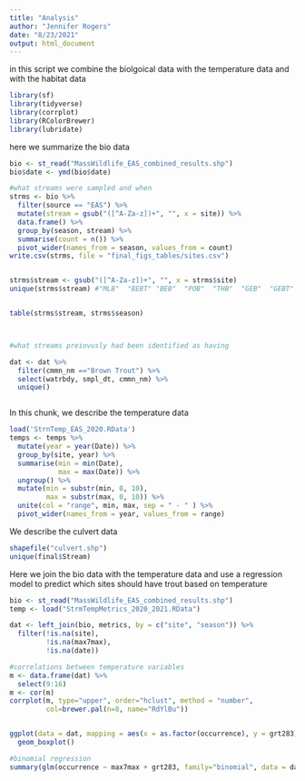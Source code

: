 ```yaml
---
title: "Analysis"
author: "Jennifer Rogers"
date: "8/23/2021"
output: html_document
---
```

 
 in this script we combine the biolgoical data with the temperature data and with the habitat data


```r
library(sf)
library(tidyverse)
library(corrplot)
library(RColorBrewer)
library(lubridate)
```

here we summarize the bio data

```r
bio <- st_read("MassWildlife_EAS_combined_results.shp")
bio$date <- ymd(bio$date)

#what streams were sampled and when
strms <- bio %>% 
  filter(source == "EAS") %>% 
  mutate(stream = gsub("([^A-Za-z])+", "", x = site)) %>%
  data.frame() %>% 
  group_by(season, stream) %>% 
  summarise(count = n()) %>% 
  pivot_wider(names_from = season, values_from = count)
write.csv(strms, file = "final_figs_tables/sites.csv")


strms$stream <- gsub("([^A-Za-z])+", "", x = strms$site)
unique(strms$stream) #"MLB"  "BEBT" "BEB"  "POB"  "THB"  "GEB"  "GEBT" "PUBT" "PUB"  "PTB"  "PTBT" "MMB"  "MMBT" "THBT"


table(strms$stream, strms$season)



#what streams preiovusly had been identified as having 

dat <- dat %>% 
  filter(cmmn_nm =="Brown Trout") %>% 
  select(watrbdy, smpl_dt, cmmn_nm) %>% 
  unique()



```


In this chunk, we describe the temperature data
```r

load('StrnTemp_EAS_2020.RData')
temps <- temps %>% 
  mutate(year = year(Date)) %>% 
  group_by(site, year) %>% 
  summarise(min = min(Date), 
            max = max(Date)) %>% 
  ungroup() %>% 
  mutate(min = substr(min, 0, 10),
         max = substr(max, 0, 10)) %>% 
  unite(col = "range", min, max, sep = " - " ) %>% 
  pivot_wider(names_from = year, values_from = range)


```

We describe the culvert data
```r
shapefile("culvert.shp")
unique(final$Stream)

```

Here we join the bio data with the temperature data and use a regression model to predict which sites should have trout based on temperature
```r

bio <- st_read("MassWildlife_EAS_combined_results.shp")
temp <- load("StrmTempMetrics_2020_2021.RData")

dat <- left_join(bio, metrics, by = c("site", "season")) %>% 
  filter(!is.na(site),
         !is.na(max7max),
         !is.na(date))

#correlations between temperature variables
m <- data.frame(dat) %>% 
  select(9:16)
m <- cor(m)
corrplot(m, type="upper", order="hclust", method = "number",
         col=brewer.pal(n=8, name="RdYlBu"))


ggplot(data = dat, mapping = aes(x = as.factor(occurrence), y = grt283))+
  geom_boxplot()

#binomial regression
summary(glm(occurrence ~ max7max + grt283, family="binomial", data = dat))



```

